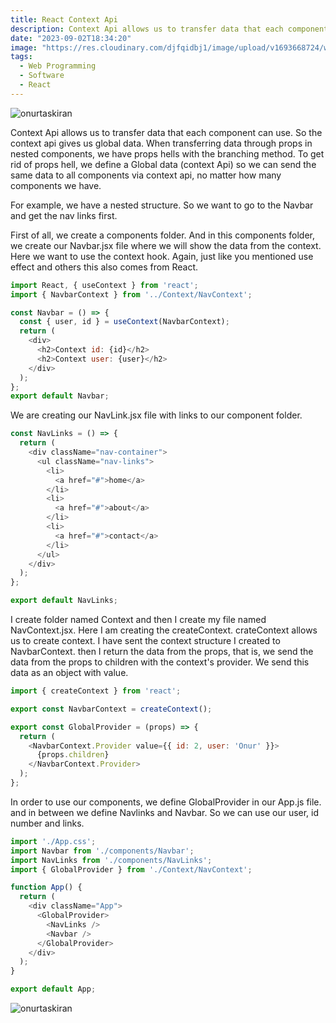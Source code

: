 ```yaml
---
title: React Context Api
description: Context Api allows us to transfer data that each component can use. So the context api gives us global data. When transferring data through props in nested components
date: "2023-09-02T18:34:20"
image: "https://res.cloudinary.com/djfqidbj1/image/upload/v1693668724/w1ovb8py838czz4ifiig.jpg"
tags:
  - Web Programming
  - Software
  - React
---
```


<img className="w-full rounded-xl" src="https://res.cloudinary.com/djfqidbj1/image/upload/v1693668724/w1ovb8py838czz4ifiig.jpg" alt="onurtaskiran" />

Context Api allows us to transfer data that each component can use. So the context api gives us global data. When transferring data through props in nested components, we have props hells with the branching method. To get rid of props hell, we define a Global data (context Api) so we can send the same data to all components via context api, no matter how many components we have.

For example, we have a nested structure. So we want to go to the Navbar and get the nav links first.

First of all, we create a components folder. And in this components folder, we create our Navbar.jsx file where we will show the data from the context. Here we want to use the context hook. Again, just like you mentioned use effect and others this also comes from React.

```javascript
import React, { useContext } from 'react';
import { NavbarContext } from '../Context/NavContext';

const Navbar = () => {
  const { user, id } = useContext(NavbarContext);
  return (
    <div>
      <h2>Context id: {id}</h2>
      <h2>Context user: {user}</h2>
    </div>
  );
};
export default Navbar;
```
We are creating our NavLink.jsx file with links to our component folder.
```javascript
const NavLinks = () => {
  return (
    <div className="nav-container">
      <ul className="nav-links">
        <li>
          <a href="#">home</a>
        </li>
        <li>
          <a href="#">about</a>
        </li>
        <li>
          <a href="#">contact</a>
        </li>
      </ul>
    </div>
  );
};

export default NavLinks;
```
I create folder named Context and then I create my file named NavContext.jsx. Here I am creating the createContext. crateContext allows us to create context. I have sent the context structure I created to NavbarContext. then I return the data from the props, that is, we send the data from the props to children with the context's provider. We send this data as an object with value.

```javascript
import { createContext } from 'react';

export const NavbarContext = createContext();

export const GlobalProvider = (props) => {
  return (
    <NavbarContext.Provider value={{ id: 2, user: 'Onur' }}>
      {props.children}
    </NavbarContext.Provider>
  );
};
```
In order to use our components, we define GlobalProvider in our App.js file. and in between we define Navlinks and Navbar. So we can use our user, id number and links.

```javascript
import './App.css';
import Navbar from './components/Navbar';
import NavLinks from './components/NavLinks';
import { GlobalProvider } from './Context/NavContext';

function App() {
  return (
    <div className="App">
      <GlobalProvider>
        <NavLinks />
        <Navbar />
      </GlobalProvider>
    </div>
  );
}

export default App;
```

<img className="w-full" src="https://res.cloudinary.com/djfqidbj1/image/upload/v1693668947/lcd1qaboiqydxrqcrm8a.jpg" alt="onurtaskiran" />